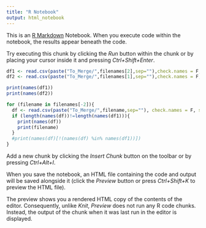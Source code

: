---
title: "R Notebook"
output: html_notebook
---

This is an [R Markdown](http://rmarkdown.rstudio.com) Notebook. When you execute code within the notebook, the results appear beneath the code. 

Try executing this chunk by clicking the *Run* button within the chunk or by placing your cursor inside it and pressing *Ctrl+Shift+Enter*. 

```{r}

df1 <- read.csv(paste("To_Merge/",filenames[2],sep=""),check.names = F, stringsAsFactors = F)
df2 <- read.csv(paste("To_Merge/",filenames[1],sep=""),check.names = F, stringsAsFactors = F)

print(names(df1))
print(names(df2))

for (filename in filenames[-2]){
  df <- read.csv(paste("To_Merge/",filename,sep=""), check.names = F, stringsAsFactors = F)
  if (length(names(df))!=length(names(df1))){
    print(names(df))
    print(filename)
  }
  #print(names(df)[!(names(df) %in% names(df1))])
}
```

Add a new chunk by clicking the *Insert Chunk* button on the toolbar or by pressing *Ctrl+Alt+I*.

When you save the notebook, an HTML file containing the code and output will be saved alongside it (click the *Preview* button or press *Ctrl+Shift+K* to preview the HTML file).

The preview shows you a rendered HTML copy of the contents of the editor. Consequently, unlike *Knit*, *Preview* does not run any R code chunks. Instead, the output of the chunk when it was last run in the editor is displayed.
